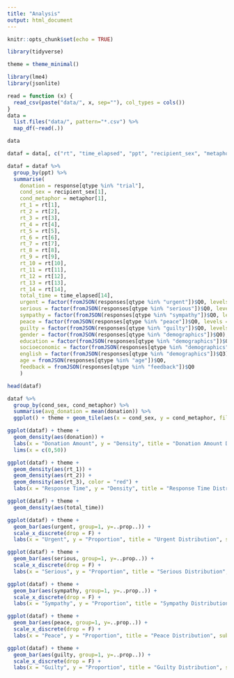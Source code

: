 ```yaml
---
title: "Analysis"
output: html_document
---
```


```r
knitr::opts_chunk$set(echo = TRUE)
```

```r
library(tidyverse)

theme = theme_minimal()

library(lme4)
library(jsonlite)
```

```r
read = function (x) {
  read_csv(paste("data/", x, sep=""), col_types = cols())
}
data =
  list.files("data/", pattern="*.csv") %>%
  map_df(~read(.))
```

```r
data
```


```r
dataf = data[, c("rt", "time_elapsed", "ppt", "recipient_sex", "metaphor", "response", "responses", "qtype")]

dataf = dataf %>% 
  group_by(ppt) %>%
  summarise(
    donation = response[qtype %in% "trial"],
    cond_sex = recipient_sex[1],
    cond_metaphor = metaphor[1],
    rt_1 = rt[1],
    rt_2 = rt[2],
    rt_3 = rt[3],
    rt_4 = rt[4],
    rt_5 = rt[5],
    rt_6 = rt[6],
    rt_7 = rt[7],
    rt_8 = rt[8],
    rt_9 = rt[9],
    rt_10 = rt[10],
    rt_11 = rt[11],
    rt_12 = rt[12],
    rt_13 = rt[13],
    rt_14 = rt[14],
    total_time = time_elapsed[14],
    urgent = factor(fromJSON(responses[qtype %in% "urgent"])$Q0, levels = seq(1,7)),
    serious = factor(fromJSON(responses[qtype %in% "serious"])$Q0, levels = seq(1,7)),
    sympathy = factor(fromJSON(responses[qtype %in% "sympathy"])$Q0, levels = seq(1,7)),
    peace = factor(fromJSON(responses[qtype %in% "peace"])$Q0, levels = seq(1,7)),
    guilty = factor(fromJSON(responses[qtype %in% "guilty"])$Q0, levels = seq(1,7)),
    gender = factor(fromJSON(responses[qtype %in% "demographics"])$Q0),
    education = factor(fromJSON(responses[qtype %in% "demographics"])$Q1),
    socioeconomic = factor(fromJSON(responses[qtype %in% "demographics"])$Q2),
    english = factor(fromJSON(responses[qtype %in% "demographics"])$Q3),
    age = fromJSON(responses[qtype %in% "age"])$Q0,
    feedback = fromJSON(responses[qtype %in% "feedback"])$Q0
    )
```

```r
head(dataf)
```

```r
dataf %>%
  group_by(cond_sex, cond_metaphor) %>%
  summarise(avg_donation = mean(donation)) %>%
  ggplot() + theme + geom_tile(aes(x = cond_sex, y = cond_metaphor, fill = avg_donation))
```


```r
ggplot(dataf) + theme +
  geom_density(aes(donation)) +
  labs(x = "Donation Amount", y = "Density", title = "Donation Amount Distribution") +
  lims(x = c(0,50))

ggplot(dataf) + theme +
  geom_density(aes(rt_1)) +
  geom_density(aes(rt_2)) +
  geom_density(aes(rt_3), color = "red") +
  labs(x = "Response Time", y = "Density", title = "Response Time Distributions")

ggplot(dataf) + theme +
  geom_density(aes(total_time))

ggplot(dataf) + theme +
  geom_bar(aes(urgent, group=1, y=..prop..)) +
  scale_x_discrete(drop = F) +
  labs(x = "Urgent", y = "Proportion", title = "Urgent Distribution", subtitle = "\"Her situation is urgent.\"")

ggplot(dataf) + theme +
  geom_bar(aes(serious, group=1, y=..prop..)) +
  scale_x_discrete(drop = F) +
  labs(x = "Serious", y = "Proportion", title = "Serious Distribution", subtitle = "\"Her situation is serious.\"")

ggplot(dataf) + theme +
  geom_bar(aes(sympathy, group=1, y=..prop..)) +
  scale_x_discrete(drop = F) +
  labs(x = "Sympathy", y = "Proportion", title = "Sympathy Distribution", subtitle = "\"Her situation is one I sympathize with.\"")

ggplot(dataf) + theme +
  geom_bar(aes(peace, group=1, y=..prop..)) +
  scale_x_discrete(drop = F) +
  labs(x = "Peace", y = "Proportion", title = "Peace Distribution", subtitle = "\"She can make peace with her experience.\"")

ggplot(dataf) + theme +
  geom_bar(aes(guilty, group=1, y=..prop..)) +
  scale_x_discrete(drop = F) +
  labs(x = "Guilty", y = "Proportion", title = "Guilty Distribution", subtitle = "\"She will feel guilty that she hasn’t done enough if she does not recover.\"")
```







